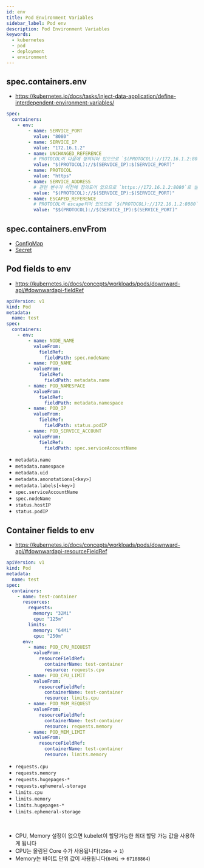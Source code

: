 ```yaml
---
id: env
title: Pod Environment Variables
sidebar_label: Pod env
description: Pod Environment Variables
keywords:
  - kubernetes
  - pod
  - deployment
  - environment
---
```


## spec.containers.env

- https://kubernetes.io/docs/tasks/inject-data-application/define-interdependent-environment-variables/

```yaml
spec:
  containers:
    - env:
        - name: SERVICE_PORT
          value: "8080"
        - name: SERVICE_IP
          value: "172.16.1.2"
        - name: UNCHANGED_REFERENCE
          # PROTOCOL이 다음에 정의되어 있으므로 `$(PROTOCOL)://172.16.1.2:8080` 로 설정됨
          value: "$(PROTOCOL)://$(SERVICE_IP):$(SERVICE_PORT)"
        - name: PROTOCOL
          value: "https"
        - name: SERVICE_ADDRESS
          # 관련 변수가 이전에 정의도어 있으므로 `https://172.16.1.2:8080`로 설정됨
          value: "$(PROTOCOL)://$(SERVICE_IP):$(SERVICE_PORT)"
        - name: ESCAPED_REFERENCE
          # PROTOCOL이 escape되어 있으므로 `$(PROTOCOL)://172.16.1.2:8080`로 설정됨
          value: "$$(PROTOCOL)://$(SERVICE_IP):$(SERVICE_PORT)"
```

## spec.containers.envFrom

- [ConfigMap](/docs/mlops/mlops/kubernetes/configuration/configmap)
- [Secret](/docs/mlops/mlops/kubernetes/configuration/secret)

## Pod fields to env

- https://kubernetes.io/docs/concepts/workloads/pods/downward-api/#downwardapi-fieldRef

```yaml
apiVersion: v1
kind: Pod
metadata:
  name: test
spec:
  containers:
    - env:
        - name: NODE_NAME
          valueFrom:
            fieldRef:
              fieldPath: spec.nodeName
        - name: POD_NAME
          valueFrom:
            fieldRef:
              fieldPath: metadata.name
        - name: POD_NAMESPACE
          valueFrom:
            fieldRef:
              fieldPath: metadata.namespace
        - name: POD_IP
          valueFrom:
            fieldRef:
              fieldPath: status.podIP
        - name: POD_SERVICE_ACCOUNT
          valueFrom:
            fieldRef:
              fieldPath: spec.serviceAccountName
```

- `metadata.name`
- `metadata.namespace`
- `metadata.uid`
- `metadata.anonotations[<key>]`
- `metadata.labels[<key>]`
- `spec.serviceAccountName`
- `spec.nodeName`
- `status.hostIP`
- `status.podIP`

## Container fields to env

- https://kubernetes.io/docs/concepts/workloads/pods/downward-api/#downwardapi-resourceFieldRef

```yaml
apiVersion: v1
kind: Pod
metadata:
  name: test
spec:
  containers:
    - name: test-container
      resources:
        requests:
          memory: "32Mi"
          cpu: "125m"
        limits:
          memory: "64Mi"
          cpu: "250m"
      env:
        - name: POD_CPU_REQUEST
          valueFrom:
            resourceFieldRef:
              containerName: test-container
              resource: requests.cpu
        - name: POD_CPU_LIMIT
          valueFrom:
            resourceFieldRef:
              containerName: test-container
              resource: limits.cpu
        - name: POD_MEM_REQUEST
          valueFrom:
            resourceFieldRef:
              containerName: test-container
              resource: requests.memory
        - name: POD_MEM_LIMIT
          valueFrom:
            resourceFieldRef:
              containerName: test-container
              resource: limits.memory
```

- `requests.cpu`
- `requests.memory`
- `requests.hugepages-*`
- `requests.ephemeral-storage`
- `limits.cpu`
- `limits.memory`
- `limits.hugepages-*`
- `limits.ephemeral-storage`

<br />

- CPU, Memory 설정이 없으면 kubelet이 할당가능한 최대 할당 가능 값을 사용하게 됩니다
- CPU는 올림된 Core 수가 사용됩니다(`250m` -> `1`)
- Memory는 바이트 단위 값이 사용됩니다(`64Mi` -> `67108864`)
